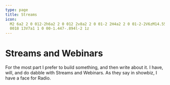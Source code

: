 ```yaml
---
type: page
title: Streams
icon:
  M2 6a2 2 0 012-2h6a2 2 0 012 2v8a2 2 0 01-2 2H4a2 2 0 01-2-2V6zM14.553 7.106A1 1 0 0014 8v4a1 1 0 00.553.894l2 1A1 1 0
  0018 13V7a1 1 0 00-1.447-.894l-2 1z
---
```



# Streams and Webinars

For the most part I prefer to build something, and then write about it. I have, will, and do dabble with Streams and
Webinars. As they say in showbiz, I have a face for Radio.

<AllStreams />
